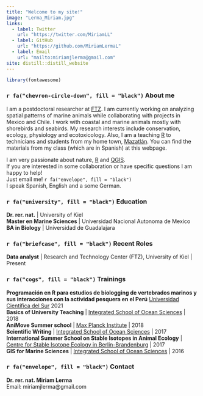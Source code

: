 ```yaml
---
title: "Welcome to my site!"
image: "Lerma_Miriam.jpg"
links:
  - label: Twitter
    url: "https://twitter.com/MiriamLL"
  - label: GitHub
    url: "https://github.com/MiriamLermaL"
  - label: Email
    url: "mailto:miriamjlerma@gmail.com"
site: distill::distill_website
---
```



```r
library(fontawesome)
```

### `r fa("chevron-circle-down", fill = "black")` About  me
I am a postdoctoral researcher at [FTZ](https://www.ftz.uni-kiel.de/de). 
I am currently working on analyzing spatial patterns of marine animals while collaborating with  projects in Mexico and Chile. I work with coastal and marine animals mostly with shorebirds and seabirds. My research interests include conservation, ecology, physiology and ecotoxicology. Also, I am a teaching [R](https://www.r-project.org/about.html)  to technicians and students from my home town, [Mazatlán](https://www.google.com/maps/place/Mazatlan). You can find the materials from my class (which are in Spanish) at this webpage. 
 
I am very passionate about nature, [R](https://www.r-project.org/about.html) and [QGIS](https://qgis.org/en/site/).  
If you are interested in some collaboration or have specific questions I am happy to help!    
Just email me! `r fa("envelope", fill = "black")`  
I speak Spanish, English and a some German.    


### `r fa("university", fill = "black")` Education
**Dr. rer. nat.** | University of Kiel   
**Master en Marine Sciences**  | Universidad Nacional Autonoma de Mexico  
**BA in Biology**  | Universidad de Guadalajara

### `r fa("briefcase", fill = "black")` Recent Roles  
**Data analyst** | Research and Technology Center (FTZ), University of Kiel | Present  

### `r fa("cogs", fill = "black")` Trainings  
**Programación en R para estudios de biologging de vertebrados marinos y sus interacciones con la actividad pesquera en el Perú** [Universidad Científica del Sur](https://www.cientifica.edu.pe/) 2021 <br> 
**Basics of University Teaching** | [Integrated School of Ocean Sciences](https://www.futureocean.org/de/isos/) | 2018 <br>
**AniMove Summer school** | [Max Planck Institute](https://animove.org/) | 2018  
**Scientific Writing** | [Integrated School of Ocean Sciences](https://www.futureocean.org/de/isos/) | 2017  
**International Summer School on Stable Isotopes in Animal Ecology** | [Centre for Stable Isotope Ecology in Berlin-Brandenburg](http://www.izw-berlin.de/en/summer-school-on-stable-isotopes-in-animal-ecology-en.html) | 2017  
**GIS for Marine Sciences** | [Integrated School of Ocean Sciences](https://www.futureocean.org/de/isos/) | 2016  


### `r fa("envelope", fill = "black")` Contact
**Dr. rer. nat. Miriam Lerma** <br>
Email: miriamjlerma@gmail.com


